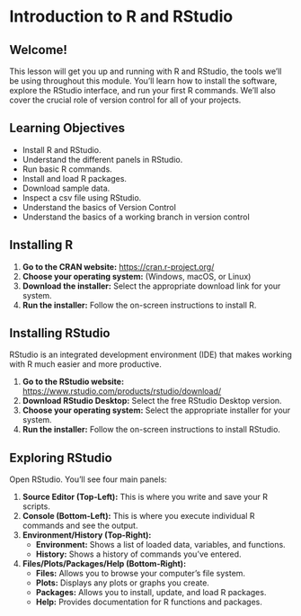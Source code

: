 # Introduction to R and RStudio


## Welcome!

This lesson will get you up and running with R and RStudio, the tools we'll be using throughout this module. You'll learn how to install the software, explore the RStudio interface, and run your first R commands. We'll also cover the crucial role of version control for all of your projects.

## Learning Objectives

*   Install R and RStudio.
*   Understand the different panels in RStudio.
*   Run basic R commands.
*   Install and load R packages.
*   Download sample data.
*   Inspect a csv file using RStudio.
*   Understand the basics of Version Control
*   Understand the basics of a working branch in version control

## Installing R

1.  **Go to the CRAN website:** [https://cran.r-project.org/](https://cran.r-project.org/)
2.  **Choose your operating system:** (Windows, macOS, or Linux)
3.  **Download the installer:** Select the appropriate download link for your system.
4.  **Run the installer:** Follow the on-screen instructions to install R.

## Installing RStudio

RStudio is an integrated development environment (IDE) that makes working with R much easier and more productive.

1.  **Go to the RStudio website:** [https://www.rstudio.com/products/rstudio/download/](https://www.rstudio.com/products/rstudio/download/)
2.  **Download RStudio Desktop:** Select the free RStudio Desktop version.
3.  **Choose your operating system:** Select the appropriate installer for your system.
4.  **Run the installer:** Follow the on-screen instructions to install RStudio.

## Exploring RStudio

Open RStudio. You'll see four main panels:

1.  **Source Editor (Top-Left):** This is where you write and save your R scripts.
2.  **Console (Bottom-Left):** This is where you execute individual R commands and see the output.
3.  **Environment/History (Top-Right):**
    *   **Environment:** Shows a list of loaded data, variables, and functions.
    *   **History:** Shows a history of commands you've entered.
4.  **Files/Plots/Packages/Help (Bottom-Right):**
    *   **Files:** Allows you to browse your computer's file system.
    *   **Plots:** Displays any plots or graphs you create.
    *   **Packages:** Allows you to install, update, and load R packages.
    *   **Help:** Provides documentation for R functions and packages.

